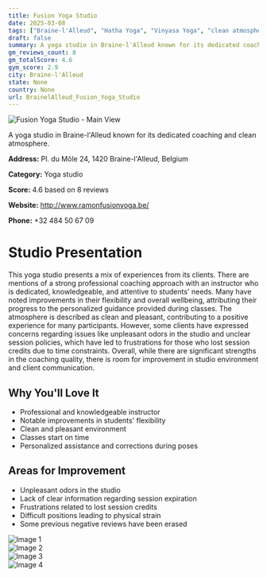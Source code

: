 ```yaml
---
title: Fusion Yoga Studio
date: 2025-03-08
tags: ["Braine-l'Alleud", "Hatha Yoga", "Vinyasa Yoga", "clean atmosphere", "dedicated coaching", "Braine-l'Alleud"]  
draft: false
summary: A yoga studio in Braine-l'Alleud known for its dedicated coaching and clean atmosphere.
gm_reviews_count: 8
gm_totalScore: 4.6
gym_score: 2.9
city: Braine-l'Alleud
state: None
country: None
url: BrainelAlleud_Fusion_Yoga_Studio
---
```


<div className="aspect-[16/9] relative my-8">
  <img 
    src="https://lh5.googleusercontent.com/p/AF1QipOYjMDh8cXV12R6hlY0TAZl6eC5j2BYJ3LwW-Az=w1920-h1080-k-no"
    alt="Fusion Yoga Studio - Main View"
    className="object-cover absolute inset-0 w-full h-full rounded-lg"
  />
</div>

A yoga studio in Braine-l'Alleud known for its dedicated coaching and clean atmosphere.

**Address:** Pl. du Môle 24, 1420 Braine-l'Alleud, Belgium

**Category:** Yoga studio

**Score:** 4.6 based on 8 reviews

**Website:** http://www.ramonfusionyoga.be/

**Phone:** +32 484 50 67 09

# Studio Presentation

This yoga studio presents a mix of experiences from its clients. There are mentions of a strong professional coaching approach with an instructor who is dedicated, knowledgeable, and attentive to students' needs. Many have noted improvements in their flexibility and overall wellbeing, attributing their progress to the personalized guidance provided during classes. The atmosphere is described as clean and pleasant, contributing to a positive experience for many participants. However, some clients have expressed concerns regarding issues like unpleasant odors in the studio and unclear session policies, which have led to frustrations for those who lost session credits due to time constraints. Overall, while there are significant strengths in the coaching quality, there is room for improvement in studio environment and client communication.

## Why You'll Love It

- Professional and knowledgeable instructor
- Notable improvements in students' flexibility
- Clean and pleasant environment
- Classes start on time
- Personalized assistance and corrections during poses

## Areas for Improvement

- Unpleasant odors in the studio
- Lack of clear information regarding session expiration
- Frustrations related to lost session credits
- Difficult positions leading to physical strain
- Some previous negative reviews have been erased

<div className="grid grid-cols-1 xl:grid-cols-2 gap-4 my-8">
<div className="aspect-[4/3] relative"><img src="https://lh5.googleusercontent.com/p/AF1QipP0qTP0FEcQHgqOpOOiveW9QTpHzGAykB4zeT4z=w1920-h1080-k-no" alt="Image 1" className="object-cover absolute inset-0 w-full h-full rounded-lg" /></div>
<div className="aspect-[4/3] relative"><img src="https://lh5.googleusercontent.com/p/AF1QipOaw4epkk9itJJucNB-7_Sxmot-T_HkYhsw6XFE=w1920-h1080-k-no" alt="Image 2" className="object-cover absolute inset-0 w-full h-full rounded-lg" /></div>
<div className="aspect-[4/3] relative"><img src="https://lh5.googleusercontent.com/p/AF1QipMDZ1Z_Xm3_W_GzaPsxzVxZa6WSMwGw1_YuDGN1=w1920-h1080-k-no" alt="Image 3" className="object-cover absolute inset-0 w-full h-full rounded-lg" /></div>
<div className="aspect-[4/3] relative"><img src="https://lh5.googleusercontent.com/p/AF1QipNsSyP8pW6IE_UWbBpG-HOebKJ45l5kwZ5ySk_G=w1920-h1080-k-no" alt="Image 4" className="object-cover absolute inset-0 w-full h-full rounded-lg" /></div>
</div>